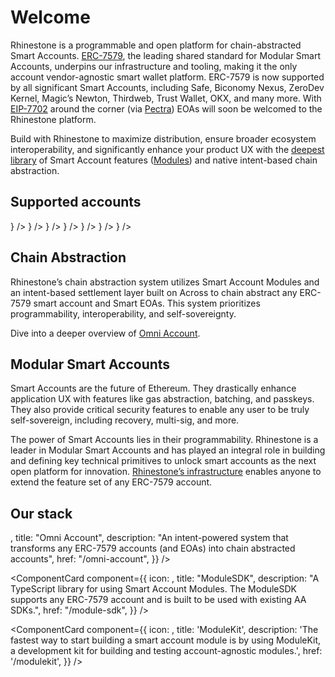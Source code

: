
# Welcome

Rhinestone is a programmable and open platform for chain-abstracted Smart Accounts. [ERC-7579](https://erc7579.com/), the leading shared standard for Modular Smart Accounts, underpins our infrastructure and tooling, making it the only account vendor-agnostic smart wallet platform. ERC-7579 is now supported by all significant Smart Accounts, including Safe, Biconomy Nexus, ZeroDev Kernel, Magic’s Newton, Thirdweb, Trust Wallet, OKX, and many more. With [EIP-7702](https://eips.ethereum.org/EIPS/eip-7702) around the corner (via [Pectra](https://eips.ethereum.org/EIPS/eip-7600)) EOAs will soon be welcomed to the Rhinestone platform.

Build with Rhinestone to maximize distribution, ensure broader ecosystem interoperability, and significantly enhance your product UX with the [deepest library](/module-sdk) of Smart Account features ([Modules](/overview/modules)) and native intent-based chain abstraction.

## Supported accounts

<Cards>
    <Card
    title="Safe"
    href="https://safe.global/"
    icon={
      <Image
        src="/logos/safe.png"
        width={50}
        height={50}
        alt=""
        style={{ marginRight: '5px' }}
      />
    }
  />
  <Card
    title="ZeroDev Kernel" 
    href="https://zerodev.app/"
    icon={
      <Image
        src="/logos/zerodev.png"
        width={50}
        height={50}
        alt=""
        style={{ marginRight: '5px' }}
      />
    }
  />
  <Card
    title="Biconomy Nexus"
    href="https://biconomy.io/"
    icon={
      <Image
        src="/logos/biconomy.jpeg"
        width={50}
        height={50}
        alt=""
        style={{ marginRight: '5px' }}
      />
    }
  />
<Card
    title="Magic Newton"
    href="https://magic.link/"
    icon={
      <Image
        src="/logos/magic.png"
        width={50}
        height={50}
        alt=""
        style={{ marginRight: '5px' }}
      />
    }
  />
<Card
    title="Thirdweb"
    href="https://thirdweb.com/"
    icon={
      <Image
        src="/logos/thirdweb.jpg"
        width={50}
        height={50}
        alt=""
        style={{ marginRight: '5px' }}
      />
    }
  />
<Card
    title="OKX"
    href="https://www.okx.com/"
    icon={
      <Image
        src="/logos/okx.png"
        width={50}
        height={50}
        alt=""
        style={{ marginRight: '5px' }}
      />
    }
  />
<Card
    title="Trust Wallet"
    href="https://trustwallet.com/"
    icon={
      <Image
        src="/logos/trust.png"
        width={50}
        height={50}
        alt=""
        style={{ marginRight: '5px' }}
      />
    }
  />

</Cards>

## Chain Abstraction

Rhinestone’s chain abstraction system utilizes Smart Account Modules and an intent-based settlement layer built on Across to chain abstract any ERC-7579 smart account and Smart EOAs. This system prioritizes programmability, interoperability, and self-sovereignty. 

Dive into a deeper overview of [Omni Account](/omni-account). 

## Modular Smart Accounts

Smart Accounts are the future of Ethereum. They drastically enhance application UX with features like gas abstraction, batching, and passkeys. They also provide critical security features to enable any user to be truly self-sovereign, including recovery, multi-sig, and more. 

The power of Smart Accounts lies in their programmability. Rhinestone is a leader in Modular Smart Accounts and has played an integral role in building and defining key technical primitives to unlock smart accounts as the next open platform for innovation. [Rhinestone’s infrastructure](https://blog.rhinestone.wtf/rhinestone-protocol-1-0-hits-mainnet-695469dce425) enables anyone to extend the feature set of any ERC-7579 account. 

## Our stack

<Cards className="gap-x-[15px]">
<ComponentCard
  component={{
    icon: <OmniAccountIcon width={48} height={48} />,
    title: "Omni Account",
    description:
      "An intent-powered system that transforms any ERC-7579 accounts (and EOAs) into chain abstracted accounts",
href: "/omni-account",
}}
/>

<ComponentCard
  component={{
    icon: <SDKIcon width={48} height={48} />,
    title: "ModuleSDK",
    description:
      "A TypeScript library for using Smart Account Modules. The ModuleSDK supports any ERC-7579 account and is built to be used with existing AA SDKs.",
href: "/module-sdk",
}}
/>

<ComponentCard
  component={{
    icon: <ModuleKitIcon width={48} height={48} />,
    title: 'ModuleKit',
    description:
      'The fastest way to start building a smart account module is by using ModuleKit, a development kit for building and testing account-agnostic modules.',
    href: '/modulekit',
  }}
/>
</Cards>


